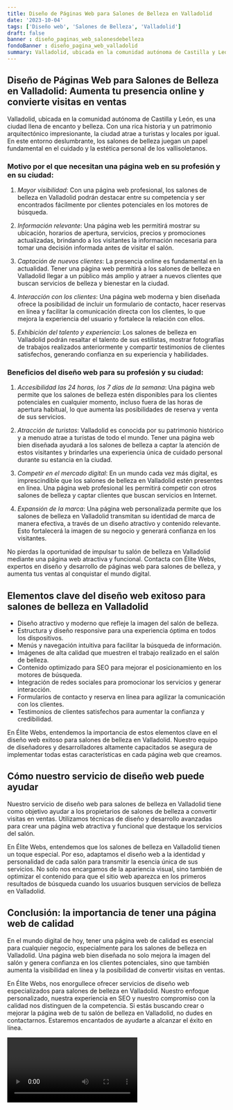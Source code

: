 ```yaml
---
title: Diseño de Páginas Web para Salones de Belleza en Valladolid
date: '2023-10-04'
tags: ['Diseño web', 'Salones de Belleza', 'Valladolid']
draft: false
banner : diseño_paginas_web_salonesdebelleza
fondoBanner : diseño_pagina_web_valladolid
summary: Valladolid, ubicada en la comunidad autónoma de Castilla y León, es una ciudad llena de encanto y belleza. Con una rica historia y un patrimonio arquitectónico impresionante, la ciudad atrae a turistas y locales por igual. En este entorno deslumbrante, los salones de belleza juegan un papel fundamental en el cuidado y la estética personal de los vallisoletanos.
---
```


## **Diseño de Páginas Web para Salones de Belleza en Valladolid: Aumenta tu presencia online y convierte visitas en ventas**

Valladolid, ubicada en la comunidad autónoma de Castilla y León, es una ciudad llena de encanto y belleza. Con una rica historia y un patrimonio arquitectónico impresionante, la ciudad atrae a turistas y locales por igual. En este entorno deslumbrante, los salones de belleza juegan un papel fundamental en el cuidado y la estética personal de los vallisoletanos.

### **Motivo por el que necesitan una página web en su profesión y en su ciudad:**

1. _Mayor visibilidad_: Con una página web profesional, los salones de belleza en Valladolid podrán destacar entre su competencia y ser encontrados fácilmente por clientes potenciales en los motores de búsqueda.

2. _Información relevante_: Una página web les permitirá mostrar su ubicación, horarios de apertura, servicios, precios y promociones actualizadas, brindando a los visitantes la información necesaria para tomar una decisión informada antes de visitar el salón.

3. _Captación de nuevos clientes_: La presencia online es fundamental en la actualidad. Tener una página web permitirá a los salones de belleza en Valladolid llegar a un público más amplio y atraer a nuevos clientes que buscan servicios de belleza y bienestar en la ciudad.

4. _Interacción con los clientes_: Una página web moderna y bien diseñada ofrece la posibilidad de incluir un formulario de contacto, hacer reservas en línea y facilitar la comunicación directa con los clientes, lo que mejora la experiencia del usuario y fortalece la relación con ellos.

5. _Exhibición del talento y experiencia_: Los salones de belleza en Valladolid podrán resaltar el talento de sus estilistas, mostrar fotografías de trabajos realizados anteriormente y compartir testimonios de clientes satisfechos, generando confianza en su experiencia y habilidades.

### **Beneficios del diseño web para su profesión y su ciudad:**

1. _Accesibilidad las 24 horas, los 7 días de la semana_: Una página web permite que los salones de belleza estén disponibles para los clientes potenciales en cualquier momento, incluso fuera de las horas de apertura habitual, lo que aumenta las posibilidades de reserva y venta de sus servicios.

2. _Atracción de turistas_: Valladolid es conocida por su patrimonio histórico y a menudo atrae a turistas de todo el mundo. Tener una página web bien diseñada ayudará a los salones de belleza a captar la atención de estos visitantes y brindarles una experiencia única de cuidado personal durante su estancia en la ciudad.

3. _Competir en el mercado digital_: En un mundo cada vez más digital, es imprescindible que los salones de belleza en Valladolid estén presentes en línea. Una página web profesional les permitirá competir con otros salones de belleza y captar clientes que buscan servicios en Internet.

4. _Expansión de la marca_: Una página web personalizada permite que los salones de belleza en Valladolid transmitan su identidad de marca de manera efectiva, a través de un diseño atractivo y contenido relevante. Esto fortalecerá la imagen de su negocio y generará confianza en los visitantes.

No pierdas la oportunidad de impulsar tu salón de belleza en Valladolid mediante una página web atractiva y funcional. Contacta con Élite Webs, expertos en diseño y desarrollo de páginas web para salones de belleza, y aumenta tus ventas al conquistar el mundo digital.

<GifSeo />

<Cta />

## Elementos clave del diseño web exitoso para salones de belleza en Valladolid

- Diseño atractivo y moderno que refleje la imagen del salón de belleza.
- Estructura y diseño responsive para una experiencia óptima en todos los dispositivos.
- Menús y navegación intuitiva para facilitar la búsqueda de información.
- Imágenes de alta calidad que muestren el trabajo realizado en el salón de belleza.
- Contenido optimizado para SEO para mejorar el posicionamiento en los motores de búsqueda.
- Integración de redes sociales para promocionar los servicios y generar interacción.
- Formularios de contacto y reserva en línea para agilizar la comunicación con los clientes.
- Testimonios de clientes satisfechos para aumentar la confianza y credibilidad.

En Élite Webs, entendemos la importancia de estos elementos clave en el diseño web exitoso para salones de belleza en Valladolid. Nuestro equipo de diseñadores y desarrolladores altamente capacitados se asegura de implementar todas estas características en cada página web que creamos.

## Cómo nuestro servicio de diseño web puede ayudar

Nuestro servicio de diseño web para salones de belleza en Valladolid tiene como objetivo ayudar a los propietarios de salones de belleza a convertir visitas en ventas. Utilizamos técnicas de diseño y desarrollo avanzadas para crear una página web atractiva y funcional que destaque los servicios del salón.

En Élite Webs, entendemos que los salones de belleza en Valladolid tienen un toque especial. Por eso, adaptamos el diseño web a la identidad y personalidad de cada salón para transmitir la esencia única de sus servicios. No solo nos encargamos de la apariencia visual, sino también de optimizar el contenido para que el sitio web aparezca en los primeros resultados de búsqueda cuando los usuarios busquen servicios de belleza en Valladolid.

## Conclusión: la importancia de tener una página web de calidad

En el mundo digital de hoy, tener una página web de calidad es esencial para cualquier negocio, especialmente para los salones de belleza en Valladolid. Una página web bien diseñada no solo mejora la imagen del salón y genera confianza en los clientes potenciales, sino que también aumenta la visibilidad en línea y la posibilidad de convertir visitas en ventas.

En Élite Webs, nos enorgullece ofrecer servicios de diseño web especializados para salones de belleza en Valladolid. Nuestro enfoque personalizado, nuestra experiencia en SEO y nuestro compromiso con la calidad nos distinguen de la competencia. Si estás buscando crear o mejorar la página web de tu salón de belleza en Valladolid, no dudes en contactarnos. Estaremos encantados de ayudarte a alcanzar el éxito en línea.

<Video />

<CtaBot job='Salones de Belleza' city='Valladolid'/>

<Gmaps query='Valladolid+españa+maps' />